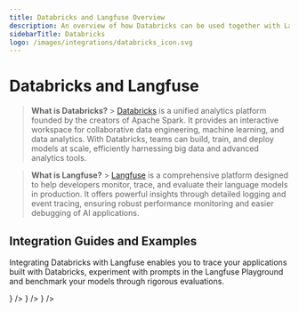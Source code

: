 ```yaml
---
title: Databricks and Langfuse Overview
description: An overview of how Databricks can be used together with Langfuse to develop, test, and evaluate AI applications.
sidebarTitle: Databricks
logo: /images/integrations/databricks_icon.svg
---
```


# Databricks and Langfuse

> **What is Databricks?** > [Databricks](https://www.databricks.com/) is a unified analytics platform founded by the creators of Apache Spark. It provides an interactive workspace for collaborative data engineering, machine learning, and data analytics. With Databricks, teams can build, train, and deploy models at scale, efficiently harnessing big data and advanced analytics tools.

> **What is Langfuse?** > [Langfuse](https://langfuse.com/) is a comprehensive platform designed to help developers monitor, trace, and evaluate their language models in production. It offers powerful insights through detailed logging and event tracing, ensuring robust performance monitoring and easier debugging of AI applications.

## Integration Guides and Examples

Integrating Databricks with Langfuse enables you to trace your applications built with Databricks, experiment with prompts in the Langfuse Playground and benchmark your models through rigorous evaluations.


<Cards>
  <Card
    title="Example Notebook"
    href="/docs/integrations/databricks/example-python"
    icon={<FileCode />}
  />
  <Card
    title="Playground & Evaluations"
    href="/docs/integrations/databricks/use-with-playground-and-evals"
    icon={<BookOpen />}
  />
  <Card title="Langfuse Features" href="/docs/tracing" icon={<BookOpen />} />
</Cards>
